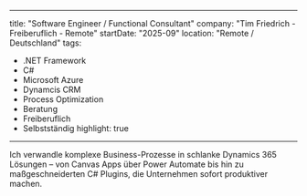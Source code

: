 

---
title: "Software Engineer / Functional Consultant"
company: "Tim Friedrich - Freiberuflich - Remote"
startDate: "2025-09"
location: "Remote / Deutschland"
tags:
  - .NET Framework
  - C#
  - Microsoft Azure
  - Dynamcis CRM
  - Process Optimization
  - Beratung
  - Freiberuflich
  - Selbstständig
highlight: true
---

Ich verwandle komplexe Business-Prozesse in schlanke Dynamics 365 Lösungen – von Canvas Apps über Power Automate bis hin zu maßgeschneiderten C# Plugins, die Unternehmen sofort produktiver machen.